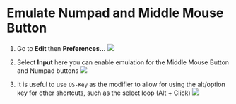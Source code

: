 # Emulate Numpad and Middle Mouse Button

1. Go to **Edit** then **Preferences...**
![](./assets/edit-preferences.png)

2. Select **Input** here you can enable emulation for the Middle Mouse Button and Numpad buttons
![](./assets/emulate-input.png)

3. It is useful to use `OS-Key` as the modifier to allow for using the alt/option key for other shortcuts, such as the select loop (Alt + Click)
![](./assets/os-key.png)